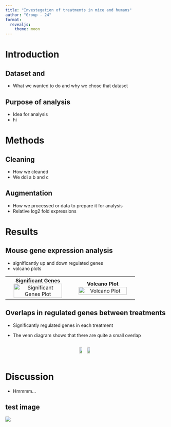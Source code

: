 ```yaml
---
title: "Investegation of treatments in mice and humans"
author: "Group - 24"
format: 
  revealjs:
    theme: moon
---
```


# Introduction
## Dataset and 

- What we wanted to do and why we chose that dataset

## Purpose of analysis

- Idea for analysis
- hi

# Methods
## Cleaning

- How we cleaned
- We ddi a b and c

## Augmentation

- How we processed or data to prepare it for analysis 
- Relative log2 fold expressions

# Results
## Mouse gene expression analysis
- significantly up and down regulated genes
- volcano plots




<table>
<tr>
  <td style="width: 50%; text-align: center;">
    <strong>Significant Genes</strong><br>
    <img src='../results/signif_genes_GK007LK.png"' alt='Significant Genes Plot' style='width: 90%;'/>
  </td>
  <td style="width: 50%; text-align: center;">
    <strong>Volcano Plot</strong><br>
    <img src='../results/signif_genes_GK007LK' alt='Volcano Plot' style='width: 90%;'/>
  </td>
</tr>
</table>

## Overlaps in regulated genes between treatments
- Significantly regulated genes in each treatment

- The venn diagram shows that there are quite a small overlap


<div style="display: flex; justify-content: space-around; align-items: center;">
  <img src="results/mouse_G007LK_signif.png" style="width: 45%;" />
  <img src="results/volcano_G007LK.png" style="width: 45%;" />
</div>



# Discussion

- Hmmmm...

## test image
![](../results/test.jpg)







